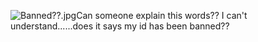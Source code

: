 [[File:Banned??.jpg|thumb]]Can someone explain this words?? I can't understand......does it says my id has been banned??<ac_metadata title="What is these massage means???"> </ac_metadata>